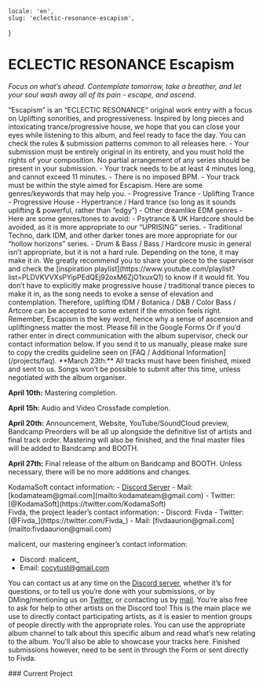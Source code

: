     locale: 'en',
    slug: 'eclectic-resonance-escapism',
}

# ECLECTIC RESONANCE Escapism

*Focus on what’s ahead. Contemplate tomorrow, take a breather, and let your soul wash away all of its pain - escape, and ascend.*

<WrappableParagraph title="Presentation">
“Escapism” is an “ECLECTIC RESONANCE” original work entry with a focus on Uplifting sonorities, and progressiveness. Inspired by long pieces and intoxicating trance/progressive house, we hope that you can close your eyes while listening to this album, and feel ready to face the day.
</WrappableParagraph>

<WrappableParagraph title="General KodamaSounds Specific Rules">
    <CtaButton link='/projects/faq' icon='book'>
        <span>You can check the rules & submission patterns common to all releases here.</span>
    </CtaButton>
</WrappableParagraph>

<WrappableParagraph title="Escapism Specific Music Rules">
- Your submission must be entirely original in its entirety, and you must hold the rights of your composition. No partial arrangement of any series should be present in your submission.
- Your track needs to be at least 4 minutes long, and cannot exceed 11 minutes.
- There is no imposed BPM.
- Your track must be within the style aimed for Escapism. Here are some genres/keywords that may help you.
    - Progressive Trance
    - Uplifting Trance
    - Progressive House
    - Hypertrance / Hard trance (so long as it sounds uplifting & powerful, rather than “edgy”)
    - Other dreamlike EDM genres
- Here are some genres/tones to avoid:
    - Psytrance & UK Hardcore should be avoided, as it is more appropriate to our “UPRISING” series.
    - Traditional Techno, dark IDM, and other darker tones are more appropriate for our “hollow horizons” series.
- Drum & Bass / Bass / Hardcore music in general isn’t appropriate, but it is not a hard rule. Depending on the tone, it may make it in. We greatly recommend you to share your piece to the supervisor and check the [inspiration playlist](https://www.youtube.com/playlist?list=PLDVKVVXsPYipPEdQEj92oxM6ZjO1xuxQ1) to know if it would fit. You don’t have to explicitly make progressive house / traditional trance pieces to make it in, as the song needs to evoke a sense of elevation and contemplation. Therefore, uplifting IDM / Botanica / D&B / Color Bass / Artcore can be accepted to some extent if the emotion feels right. Remember, Escapism is the key word, hence why a sense of ascension and upliftingness matter the most.

</WrappableParagraph>

<WrappableParagraph title="Track Submission">
<CtaButton link='https://forms.gle/YciTS1AnzikkpBnp9' icon='envelope'>
    <span>Please fill in the Google Forms</span>
</CtaButton>
Or if you’d rather enter in direct communication with the album supervisor, check our contact information below. If you send it to us manually, please make sure to copy the credits guideline seen on [FAQ / Additional Information](/projects/faq).
</WrappableParagraph>

<WrappableParagraph title="Deadlines">
**March 23th:** All tracks must have been finished, mixed and sent to us. Songs won’t be possible to submit after this time, unless negotiated with the album organiser.

**April 10th:** Mastering completion.

**April 15h:** Audio and Video Crossfade completion.

**April 20th:** Announcement, Website, YouTube/SoundCloud preview, Bandcamp Preorders will be all up alongside the definitive list of artists and final track order. Mastering will also be finished, and the final master files will be added to Bandcamp and BOOTH.

**April 27th:** Final release of the album on Bandcamp and BOOTH. Unless necessary, there will be no more additions and changes.
</WrappableParagraph>

<WrappableParagraph title="Contact (Questions / Submissions)">
KodamaSoft contact information:
- <a href="/discord">Discord Server</a> 
- Mail: [kodamateam@gmail.com](mailto:kodamateam@gmail.com)
- Twitter: [@KodamaSoft](https://twitter.com/KodamaSoft)

<br/>
Fivda, the project leader’s contact information:
- Discord: Fivda
- Twitter: [@Fivda_](https://twitter.com/Fivda_)
- Mail: [fivdaaurion@gmail.com](mailto:fivdaaurion@gmail.com)

malicent, our mastering engineer’s contact information:
- Discord: malicent_
- Email: [cocytust@gmail.com](mailto:cocytust@gmail.com)

You can contact us at any time on the <a href="/discord">Discord server</a>, whether it’s for questions, or to tell us you’re done with your submissions, or by DMing/mentioning us on [Twitter](https://twitter.com/KodamaSoft), or contacting us by [mail](mailto:kodamateam@gmail.com). You’re also free to ask for help to other artists on the Discord too! This is the main place we use to directly contact participating artists, as it is easier to mention groups of people directly with the appropriate roles. You can use the appropriate album channel to talk about this specific album and read what’s new relating to the album. You’ll also be able to showcase your tracks here. Finished submissions however, need to be sent in through the Form or sent directly to Fivda.
</WrappableParagraph>

<WrappableParagraph title="Releases Information">
### Current Project
<ProjectInformation slug="eclectic-resonance-escapism"/>
</WrappableParagraph>